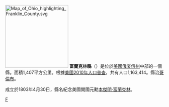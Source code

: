 {{Otheruses|富蘭克林縣|subject=美國俄亥俄州的一個縣|other=同名的縣}}
[[File:Map_of_Ohio_highlighting_Franklin_County.svg|200px]]
'''富蘭克林縣'''（{{lang-en|Franklin County}}）是位於[[美國|美國]][[俄亥俄州|俄亥俄州]]中部的一個縣。面積1,407平方公里。根據[[美國2010年人口普查|美國2010年人口普查]]，共有人口1,163,414。縣治[[哥倫布_(俄亥俄州)|哥倫布]]。

成立於1803年4月30日，縣名紀念美國開國元勳[[本傑明·富蘭克林|本傑明·富蘭克林]]。
{{模板:Franklin County, Ohio}}
{{ohio-stub}}
[[Category:俄亥俄州行政區劃|F]]